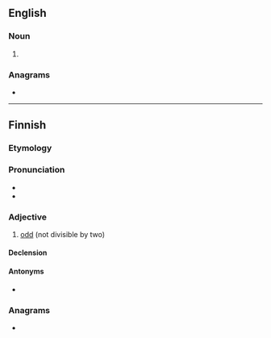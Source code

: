 ==English==

===Noun===
{{en-noun}}

# {{alternative form of|paradon|lang=en}}

===Anagrams===
* {{anagrams|en|a=ainoprt|atropin|ion trap|raintop}}

----

==Finnish==
{{Finnish index|p|a}}

===Etymology===
{{suffix|pari|ton|lang=fi}}

===Pronunciation===
* {{IPA|/ˈpɑriton/|lang=fi}}
* {{hyphenation|pa|ri|ton|lang=fi}}

===Adjective===
{{wikipedia|Pariton luku|lang=fi}}
{{fi-adj|-}}

# [[odd]] (not divisible by two)

====Declension====
{{fi-decl-onneton|pos=adj|pari|a}}

====Antonyms====
* {{l|fi|parillinen}}

===Anagrams===
* {{anagrams|fi|a=ainoprt|partion|tarponi}}
